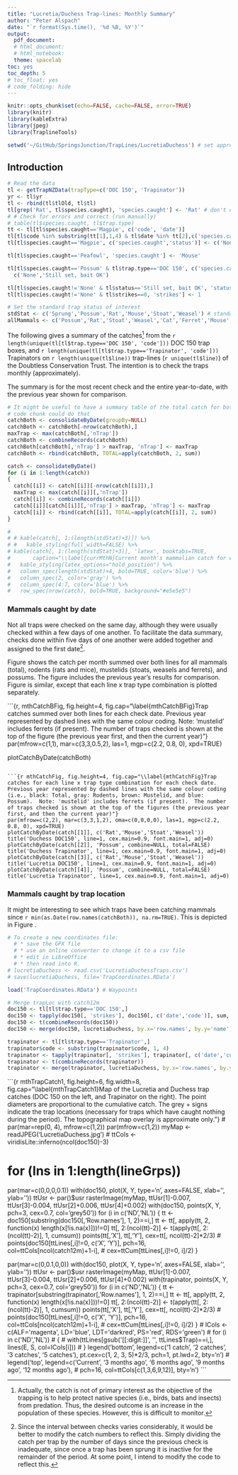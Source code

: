 ```yaml
---
title: "Lucretia/Duchess Trap-lines: Monthly Summary"
author: "Peter Alspach"
date: "`r format(Sys.time(), '%d %B, %Y')`"
output:
  pdf_document:
  # html_document:
  # html_notebook:
  theme: spacelab
toc: yes
toc_depth: 5
# toc_float: yes
# code_folding: hide
---
```

  

  <!-- Mammals are defined at the end of the 'getReady' chunk (about line 45) -->
  
```r
knitr::opts_chunk$set(echo=FALSE, cache=FALSE, error=TRUE)
library(knitr)
library(kableExtra)
library(jpeg)
library(TraplineTools)

setwd('~/GitHub/SpringsJunction/TrapLines/LucretiaDuchess') # set appropriate working directory
```

## Introduction

```r
# Read the data
tl <- getTrapNZData(trapType=c('DOC 150', 'Trapinator'))
yr <- tl$yr
tl <- rbind(tl$tlOld, tl$tl)
tl[grep('Rat', tl$species.caught), 'species.caught'] <- 'Rat' # don't distinguish rat species 
# # Check for errors and correct (run manually)
# table(tl$species.caught, tl$trap.type)
tt <- tl[tl$species.caught=='Magpie', c('code', 'date')]
tl[tl$code %in% substring(tt[1],1,4) & tl$date %in% tt[2],c('species.caught','status')] <- c('Mouse','Sprung')
tl[tl$species.caught=='Magpie', c('species.caught','status')] <- c('None','Still set, bait OK')

tl[tl$species.caught=='Peafowl', 'species.caught'] <- 'Mouse'

tl[tl$species.caught=='Possum' & tl$trap.type=='DOC 150', c('species.caught','status')] <-
  c('None','Still set, bait OK')

tl[tl$species.caught!='None' & tl$status=='Still set, bait OK', 'status'] <- 'Sprung'
tl[tl$species.caught!='None' & tl$strikes==0, 'strikes'] <- 1
```

```r
# Set the standard trap status of interest
stdStat <- c('Sprung','Possum','Rat','Mouse','Stoat','Weasel') # standard trap status
allMammals <- c('Possum','Rat','Stoat','Weasel','Cat','Ferret','Mouse','Rabbit','Hedgehog','Hare')
```

The following gives a summary of the catches^[Actually, the catch is not of primary interest as the objective of the trapping is to help protect native species (i.e., birds, bats and insects) from predation.  Thus, the desired outcome is an increase in the population of these species.  However, this is difficult to monitor.] from the `r length(unique(tl[tl$trap.type=='DOC 150', 'code']))` DOC 150 trap boxes, and `r length(unique(tl[tl$trap.type=='Trapinator', 'code']))` Trapinators on `r length(unique(tl$line))` trap-lines (`r unique(tl$line)`) of the Doubtless Conservation Trust.  The intention is to check the traps monthly (approximately).

The summary is for the most recent check and the entire year-to-date, with the previous year shown for comparison.


```r
# It might be useful to have a summary table of the total catch for both lines.  This and the next
# code chunk could do that
catchBoth <- consolidateByDate(groupBy=NULL)
catchBoth <- catchBoth[-nrow(catchBoth),]
maxTrap <- max(catchBoth[,'nTrap'])
catchBoth <- combineRecords(catchBoth)
catchBoth[catchBoth[,'nTrap'] > maxTrap, 'nTrap'] <- maxTrap
catchBoth <- rbind(catchBoth, TOTAL=apply(catchBoth, 2, sum))

catch <- consolidateByDate()
for (i in 1:length(catch))
{
  catch[[i]] <- catch[[i]][-nrow(catch[[i]]),]
  maxTrap <- max(catch[[i]][,'nTrap'])
  catch[[i]] <- combineRecords(catch[[i]])
  catch[[i]][catch[[i]][,'nTrap'] > maxTrap, 'nTrap'] <- maxTrap 
  catch[[i]] <- rbind(catch[[i]], TOTAL=apply(catch[[i]], 2, sum))
}
```

```r
# 
# # kable(catch[, 1:(length(stdStat)+3)]) %>%
# #   kable_styling(full_width=FALSE) %>%
# kable(catch[, 1:(length(stdStat)+3)], 'latex', booktabs=TRUE,
#       caption="\\label{currMthN}Current month's mammalian catch for each line. Note: nTrap is the number of functioning trap boxes (i.e., missing and non-functioning traps have been omitted).") %>%
#   kable_styling(latex_options="hold_position") %>%
#   column_spec(length(stdStat)+4, bold=TRUE, color='blue') %>%
#   column_spec(2, color='gray') %>%
#   column_spec(4:7, color='blue') %>%
#   row_spec(nrow(catch), bold=TRUE, background="#e5e5e5")
```

### Mammals caught by date

Not all traps were checked on the same day, although they were usually checked within a few days of one another.  To facilitate the data summary, checks done within five days of one another were added together and assigned to the first date^[Since the interval between checks varies considerably, it would be better to modify the catch numbers to reflect this.  Simply dividing the catch per trap by the number of days since the previous check is inadequate, since once a trap has been sprung it is inactive for the remainder of the period.  At some point, I intend to modify the code to reflect this.].

Figure \ref{mthCatchBFig} shows the catch per month summed over both lines for all mammals (total), rodents (rats and mice), mustelids (stoats, weasels and ferrets), and possums.  The figure includes the previous year's results for comparison.  Figure \ref{mthCatchFig} is similar, except that each line x trap type combination is plotted separately.


```{r, mthCatchBFig, fig.height=4, fig.cap="\\label{mthCatchBFig}Trap catches summed over both lines for each check date. Previous year represented by dashed lines with the same colour coding.  Note: 'mustelid' includes ferrets (if present).  The number of traps checked is shown at the top of the figure (the previous year first, and then the current year)"}
par(mfrow=c(1,1), mar=c(3,3,0.5,2), las=1, mgp=c(2.2, 0.8, 0), xpd=TRUE)

plotCatchByDate(catchBoth)
```

```{r mthCatchFig, fig.height=4, fig.cap="\\label{mthCatchFig}Trap catches for each line x trap type combination for each check date. Previous year represented by dashed lines with the same colour coding (i.e., black: Total, gray: Rodents, brown: Mustelid, and blue: Possum).  Note: 'mustelid' includes ferrets (if present).  The number of traps checked is shown at the top of the figures (the previous year first, and then the current year)"}
par(mfrow=c(2,2), mar=c(3,3,1,2), oma=c(0,0,0,0), las=1, mgp=c(2.2, 0.8, 0), xpd=TRUE)
plotCatchByDate(catch[[1]], c('Rat','Mouse','Stoat','Weasel'))
title('Duchess DOC150', line=1, cex.main=0.9, font.main=1, adj=0)
plotCatchByDate(catch[[2]], 'Possum', combine=NULL, total=FALSE)  
title('Duchess Trapinator', line=1, cex.main=0.9, font.main=1, adj=0)
plotCatchByDate(catch[[3]], c('Rat','Mouse','Stoat','Weasel'))  
title('Lucretia DOC150', line=1, cex.main=0.9, font.main=1, adj=0)
plotCatchByDate(catch[[4]], 'Possum', combine=NULL, total=FALSE)
title('Lucretia Trapinator', line=1, cex.main=0.9, font.main=1, adj=0)
```

\pagebreak

### Mammals caught by trap location

It might be interesting to see which traps have been catching mammals since `r min(as.Date(row.names(catchBoth)), na.rm=TRUE)`.  This is depicted in Figure \ref{mthTrapCatch1}.

```r
# To create a new coordinates file:
  # * save the GPX file
  # * use an online converter to change it to a csv file
  # * edit in LibreOffice
  # * then read into R.
# lucretiaDuchess <- read.csv('LucretiaDuchessTraps.csv')
# save(lucretiaDuchess, file='TrapCoordinates.RData')

load('TrapCoordinates.RData') # Waypoints

# Merge trapLoc with catch12m
doc150 <- tl[tl$trap.type=='DOC 150',]
doc150 <- tapply(doc150[, 'strikes'], doc150[, c('date','code')], sum, na.rm=TRUE)
doc150 <- t(combineRecords(doc150))
doc150 <- merge(doc150, lucretiaDuchess, by.x='row.names', by.y='name')

trapinator <- tl[tl$trap.type=='Trapinator',]
trapinator$code <- substring(trapinator$code, 1, 4)
trapinator <- tapply(trapinator[, 'strikes'], trapinator[, c('date','code')], sum, na.rm=TRUE)
trapinator <- t(combineRecords(trapinator))
trapinator <- merge(trapinator, lucretiaDuchess, by.x='row.names', by.y='name')
```

```{r mthTrapCatch1, fig.height=6, fig.width=8, fig.cap="\\label{mthTrapCatch1}Map of the Lucretia and Duchess trap catches (DOC 150 on the left, and Trapinator on the right).  The point diameters are proportional to the cumulative catch.  The grey + signs indicate the trap locations (necessary for traps which have caught nothing during the period).  The topographical map overlay is approximate only."}
# par(mar=rep(0, 4), mfrow=c(1,2))
par(mfrow=c(1,2))
myMap <- readJPEG('LucretiaDuchess.jpg')
# ttCols <- viridisLite::inferno(ncol(doc150)-3)

# for (lns in 1:length(lineGrps))
par(mar=c(0,0,0,0.1))
with(doc150, plot(X, Y, type='n', axes=FALSE, xlab='', ylab=''))
ttUsr <- par()$usr
rasterImage(myMap, ttUsr[1]-0.007, ttUsr[3]-0.004, ttUsr[2]+0.006, ttUsr[4]+0.002)
with(doc150, points(X, Y, pch=3, cex=0.7, col='grey50'))
for (i in c('ND','NL'))
{
  tt <- doc150[substring(doc150[,'Row.names'], 1, 2)==i,]
  tt <- tt[, apply(tt, 2, function(x) length(x[!is.na(x)]))!=0]
  tt[, 2:(ncol(tt)-2)] <- t(apply(tt[, 2:(ncol(tt)-2)], 1, cumsum))
  points(tt[,'X'], tt[,'Y'], cex=tt[, ncol(tt)-2]*2/3)
  # points(doc150[ttLines[,i]!=0, c('X', 'Y')], pch=16, col=ttCols[ncol(catch12m)+1-i],
  #        cex=ttCum[ttLines[,i]!=0, i]/2)
}

par(mar=c(0,0.1,0,0))
with(doc150, plot(X, Y, type='n', axes=FALSE, xlab='', ylab=''))
ttUsr <- par()$usr
rasterImage(myMap, ttUsr[1]-0.007, ttUsr[3]-0.004, ttUsr[2]+0.006, ttUsr[4]+0.002)
with(trapinator, points(X, Y, pch=3, cex=0.7, col='grey50'))
for (i in c('ND','NL'))
{
  tt <- trapinator[substring(trapinator[,'Row.names'], 1, 2)==i,]
  tt <- tt[, apply(tt, 2, function(x) length(x[!is.na(x)]))!=0]
  tt[, 2:(ncol(tt)-2)] <- t(apply(tt[, 2:(ncol(tt)-2)], 1, cumsum))
  points(tt[,'X'], tt[,'Y'], cex=tt[, ncol(tt)-2]*2/3)
  # points(doc150[ttLines[,i]!=0, c('X', 'Y')], pch=16, col=ttCols[ncol(catch12m)+1-i],
  #        cex=ttCum[ttLines[,i]!=0, i]/2)
}
# lCols <- c(ALF='magenta', LD='blue', LDT='darkred', PS='red', RDS='green')
# for (i in c('ND','NL'))
# {
#   with(ttLines[gsub('[[:digit:]]', '', ttLines$Trap)==i,], lines(E, S, col=lCols[i]))
# }
legend('bottom', legend=c('1 catch', '2 catches', '3 catches', '5 catches'),
       pt.cex=c(1, 2, 3, 5)*2/3, pch=1, pt.lwd=2, bty='n')
# legend('top', legend=c('Current', '3 months ago', '6 months ago', '9 months ago', '12 months ago'),
#        pch=16, col=ttCols[c(1,3,6,9,12)], bty='n')
```
